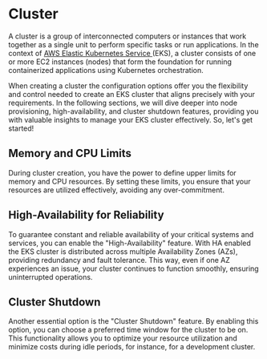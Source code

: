
# Cluster

A cluster is a group of interconnected computers or instances that work together as a single unit to perform specific tasks or run applications. In the context of [AWS Elastic Kubernetes Service <FiExternalLink/>](https://docs.aws.amazon.com/eks/) (EKS), a cluster consists of one or more EC2 instances (nodes) that form the foundation for running containerized applications using Kubernetes orchestration.

When creating a cluster the configuration options offer you the flexibility and control needed to create an EKS cluster that aligns precisely with your requirements. In the following sections, we will dive deeper into node provisioning, high-availability, and cluster shutdown features, providing you with valuable insights to manage your EKS cluster effectively. So, let's get started!

## Memory and CPU Limits
During cluster creation, you have the power to define upper limits for memory and CPU resources. By setting these limits, you ensure that your resources are utilized effectively, avoiding any over-commitment.


## High-Availability for Reliability
To guarantee constant and reliable availability of your critical systems and services, you can enable the "High-Availability" feature. With HA enabled the EKS cluster is distributed across multiple Availability Zones (AZs), providing redundancy and fault tolerance. This way, even if one AZ experiences an issue, your cluster continues to function smoothly, ensuring uninterrupted operations.

## Cluster Shutdown
Another essential option is the "Cluster Shutdown" feature. By enabling this option, you can choose a preferred time window for the cluster to be on. This functionality allows you to optimize your resource utilization and minimize costs during idle periods, for instance, for a development cluster.

